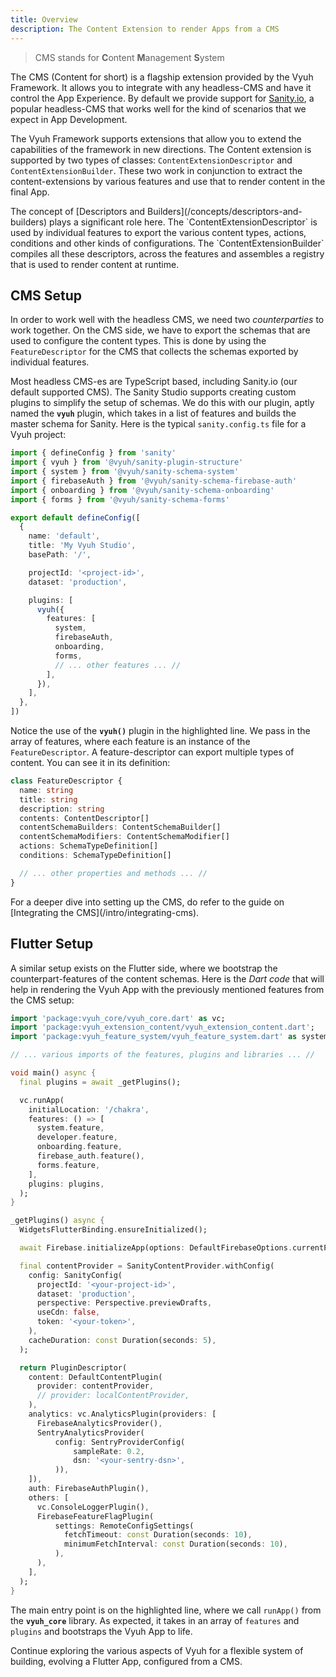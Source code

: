 ```yaml
---
title: Overview
description: The Content Extension to render Apps from a CMS
---
```



> CMS stands for **C**ontent **M**anagement **S**ystem

The CMS (Content for short) is a flagship extension provided by the Vyuh
Framework. It allows you to integrate with any headless-CMS and have it control
the App Experience. By default we provide support for
[Sanity.io](https://sanity.io), a popular headless-CMS that works well for the
kind of scenarios that we expect in App Development.

The Vyuh Framework supports extensions that allow you to extend the capabilities
of the framework in new directions. The Content extension is supported by two
types of classes: `ContentExtensionDescriptor` and `ContentExtensionBuilder`.
These two work in conjunction to extract the content-extensions by various
features and use that to render content in the final App.

<Aside>
  The concept of [Descriptors and Builders](/concepts/descriptors-and-builders)
  plays a significant role here. The `ContentExtensionDescriptor` is used by
  individual features to export the various content types, actions, conditions
  and other kinds of configurations. The `ContentExtensionBuilder` compiles all
  these descriptors, across the features and assembles a registry that is used
  to render content at runtime.
</Aside>

## CMS Setup

In order to work well with the headless CMS, we need two _counterparties_ to
work together. On the CMS side, we have to export the schemas that are used to
configure the content types. This is done by using the `FeatureDescriptor` for
the CMS that collects the schemas exported by individual features.&#x20;

Most headless CMS-es are TypeScript based, including Sanity.io (our default
supported CMS). The Sanity Studio supports creating custom plugins to simplify
the setup of schemas. We do this with our plugin, aptly named the **`vyuh`**
plugin, which takes in a list of features and builds the master schema for
Sanity. Here is the typical `sanity.config.ts` file for a Vyuh project:

```typescript showLineNumbers title="sanity.config.ts" {18}
import { defineConfig } from 'sanity'
import { vyuh } from '@vyuh/sanity-plugin-structure'
import { system } from '@vyuh/sanity-schema-system'
import { firebaseAuth } from '@vyuh/sanity-schema-firebase-auth'
import { onboarding } from '@vyuh/sanity-schema-onboarding'
import { forms } from '@vyuh/sanity-schema-forms'

export default defineConfig([
  {
    name: 'default',
    title: 'My Vyuh Studio',
    basePath: '/',

    projectId: '<project-id>',
    dataset: 'production',

    plugins: [
      vyuh({
        features: [
          system,
          firebaseAuth,
          onboarding,
          forms,
          // ... other features ... //
        ],
      }),
    ],
  },
])
```

Notice the use of the **`vyuh()`** plugin in the highlighted line. We pass in
the array of features, where each feature is an instance of the
`FeatureDescriptor`. A feature-descriptor can export multiple types of content.
You can see it in its definition:

```typescript
class FeatureDescriptor {
  name: string
  title: string
  description: string
  contents: ContentDescriptor[]
  contentSchemaBuilders: ContentSchemaBuilder[]
  contentSchemaModifiers: ContentSchemaModifier[]
  actions: SchemaTypeDefinition[]
  conditions: SchemaTypeDefinition[]

  // ... other properties and methods ... //
}
```

<Aside>
 For a deeper dive into setting up the CMS, do refer to
the guide on [Integrating the CMS](/intro/integrating-cms).

</Aside>

## Flutter Setup

A similar setup exists on the Flutter side, where we bootstrap the
counterpart-features of the content schemas. Here is the _Dart code_ that will
help in rendering the Vyuh App with the previously mentioned features from the
CMS setup:

```dart title="lib/main.dart" {10} showLineNumbers
import 'package:vyuh_core/vyuh_core.dart' as vc;
import 'package:vyuh_extension_content/vyuh_extension_content.dart';
import 'package:vyuh_feature_system/vyuh_feature_system.dart' as system;

// ... various imports of the features, plugins and libraries ... //

void main() async {
  final plugins = await _getPlugins();

  vc.runApp(
    initialLocation: '/chakra',
    features: () => [
      system.feature,
      developer.feature,
      onboarding.feature,
      firebase_auth.feature(),
      forms.feature,
    ],
    plugins: plugins,
  );
}

_getPlugins() async {
  WidgetsFlutterBinding.ensureInitialized();

  await Firebase.initializeApp(options: DefaultFirebaseOptions.currentPlatform);

  final contentProvider = SanityContentProvider.withConfig(
    config: SanityConfig(
      projectId: '<your-project-id>',
      dataset: 'production',
      perspective: Perspective.previewDrafts,
      useCdn: false,
      token: '<your-token>',
    ),
    cacheDuration: const Duration(seconds: 5),
  );

  return PluginDescriptor(
    content: DefaultContentPlugin(
      provider: contentProvider,
      // provider: localContentProvider,
    ),
    analytics: vc.AnalyticsPlugin(providers: [
      FirebaseAnalyticsProvider(),
      SentryAnalyticsProvider(
          config: SentryProviderConfig(
              sampleRate: 0.2,
              dsn: '<your-sentry-dsn>',
          )),
    ]),
    auth: FirebaseAuthPlugin(),
    others: [
      vc.ConsoleLoggerPlugin(),
      FirebaseFeatureFlagPlugin(
          settings: RemoteConfigSettings(
            fetchTimeout: const Duration(seconds: 10),
            minimumFetchInterval: const Duration(seconds: 10),
          ),
      ),
    ],
  );
}

```

The main entry point is on the highlighted line, where we call `runApp()` from
the **`vyuh_core`** library. As expected, it takes in an array of `features` and
`plugins` and bootstraps the Vyuh App to life.

Continue exploring the various aspects of Vyuh for a flexible system of
building, evolving a Flutter App, configured from a CMS.
